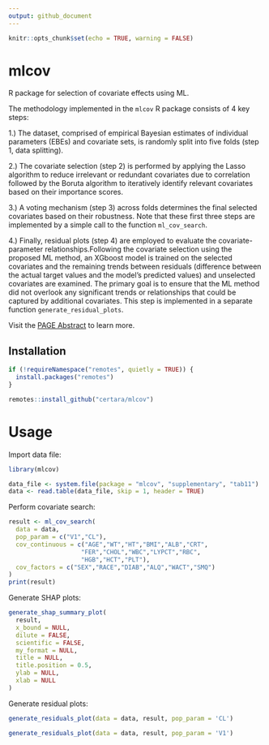 ```yaml
---
output: github_document
---
```


```r
knitr::opts_chunk$set(echo = TRUE, warning = FALSE)
```

# mlcov

R package for selection of covariate effects using ML.

The methodology implemented in the `mlcov` R package consists of 4 key steps:

1.) The dataset, comprised of empirical Bayesian estimates of individual parameters (EBEs) and covariate sets, is randomly split into five folds (step 1, data splitting). 

2.) The covariate selection (step 2) is performed by applying the Lasso algorithm to reduce irrelevant or redundant covariates due to correlation followed by the Boruta algorithm to iteratively identify relevant covariates based on their importance scores. 

3.) A voting mechanism (step 3) across folds determines the final selected covariates based on their robustness. Note that these first three steps are implemented by a simple call to the function `ml_cov_search`. 

4.) Finally, residual plots (step 4) are employed to evaluate the covariate-parameter relationships.Following the covariate selection using the proposed ML method, an XGboost model is trained on the selected covariates and the remaining trends between residuals (difference between the actual target values and the model's predicted values) and unselected covariates are examined. The primary goal is to ensure that the ML method did not overlook any significant trends or relationships that could be captured by additional covariates. This step is implemented in a separate function `generate_residual_plots`.

Visit the [PAGE Abstract](https://www.page-meeting.org/?abstract=10996) to learn more.


## Installation

```r
if (!requireNamespace("remotes", quietly = TRUE)) {
  install.packages("remotes")
}

remotes::install_github("certara/mlcov")
```

# Usage

Import data file:

```r
library(mlcov)

data_file <- system.file(package = "mlcov", "supplementary", "tab11")
data <- read.table(data_file, skip = 1, header = TRUE)
```

Perform covariate search:

```r
result <- ml_cov_search(
  data = data,
  pop_param = c("V1","CL"),
  cov_continuous = c("AGE","WT","HT","BMI","ALB","CRT",
                    "FER","CHOL","WBC","LYPCT","RBC",
                    "HGB","HCT","PLT"),
  cov_factors = c("SEX","RACE","DIAB","ALQ","WACT","SMQ")
)
print(result)
```

Generate SHAP plots:

```r
generate_shap_summary_plot(
  result,
  x_bound = NULL,
  dilute = FALSE,
  scientific = FALSE,
  my_format = NULL,
  title = NULL,
  title.position = 0.5,
  ylab = NULL,
  xlab = NULL
)

```

Generate residual plots:

```r
generate_residuals_plot(data = data, result, pop_param = 'CL')
```

```r
generate_residuals_plot(data = data, result, pop_param = 'V1')
```

